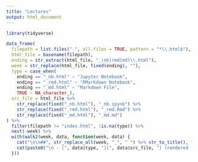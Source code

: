 ```yaml
---
title: "Lectures"
output: html_document
---
```


```r
library(tidyverse)
```


```r
data_frame(
  filepath = list.files(".", all.files = TRUE, pattern = "*\\.html$"),
  html_file = basename(filepath),
  ending = str_extract(html_file, "_(nb|rmd|md)\\.html"),
  week = str_replace(html_file, fixed(ending), ""),
  type = case_when(
    ending == "_nb.html" ~ "Jupyter Notebook",
    ending == "_rmd.html" ~ "RMarkdown Notebook",
    ending == "_md.html" ~ "Markdown File",
    TRUE ~ NA_character_),
  src_file = html_file %>%
    str_replace(fixed("_nb.html"), "_nb.ipynb") %>%
    str_replace(fixed("_rmd.html"), "_rmd.Rmd") %>%
    str_replace(fixed("_md.html"), "_md.md")
) %>%
  filter(filepath != "index.html", !is.na(type)) %>%
  nest(-week) %>%
  with(walk2(week, data, function(week, data) {
    cat("\n\n##", str_replace_all(week, "_", " ") %>% str_to_title(), "\n")
    cat(paste0("\n - [", data$type, "](", data$src_file, ") (rendered [HTML](", data$html_file, "))"))
  }))
```
